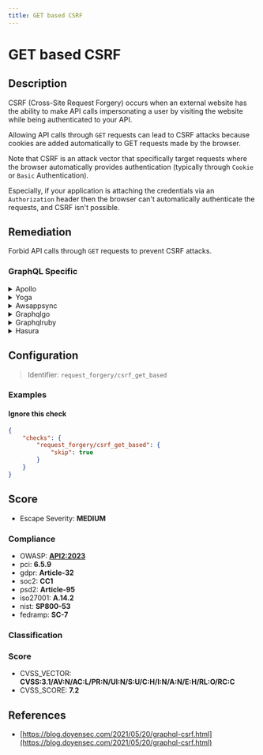 ```yaml
---
title: GET based CSRF
---
```


# GET based CSRF

## Description

CSRF (Cross-Site Request Forgery) occurs when an external website has the ability to make API calls impersonating a user by visiting the website while being authenticated to your API.

Allowing API calls through `GET` requests can lead to CSRF attacks because cookies are added automatically to GET requests made by the browser.

Note that CSRF is an attack vector that specifically target requests where the browser automatically provides authentication (typically through `Cookie` or `Basic` Authentication).

Especially, if your application is attaching the credentials via an `Authorization` header then the browser can't automatically authenticate the requests, and CSRF isn't possible.


## Remediation

Forbid API calls through `GET` requests to prevent CSRF attacks.



### GraphQL Specific

<details>
    <summary>Apollo</summary>

To mitigate GET based CSRF vulnerabilities in the Apollo framework engine, ensure that state-changing actions are only performed via POST requests and not GET requests. Implement anti-CSRF tokens in forms and verify them on the server side for each POST request. Additionally, consider using the 'SameSite' attribute for cookies to restrict their sending to only first-party contexts. It's also advisable to check the 'Referer' header to validate that requests are coming from your own domain. For sensitive actions, re-authentication of the user may be appropriate.

</details>

<details>
    <summary>Yoga</summary>

To mitigate GET based CSRF (Cross-Site Request Forgery) in the Yoga framework engine, ensure that state-changing actions are only performed via POST requests and not GET requests. Implement anti-CSRF tokens in forms and verify them on the server side for each POST request. Additionally, consider using the SameSite cookie attribute to control cross-origin requests and ensure that sensitive actions require re-authentication or additional user confirmation.

</details>

<details>
    <summary>Awsappsync</summary>

To mitigate GET based CSRF vulnerabilities in AWS AppSync, ensure that all state-changing operations are performed using POST requests with appropriate CSRF tokens. Additionally, implement strict CORS policies to restrict cross-origin requests, and consider using AWS WAF to apply custom security rules that block suspicious or malicious requests.

</details>

<details>
    <summary>Graphqlgo</summary>

Implement anti-CSRF tokens in your GraphQL API by generating a unique token for each session and requiring that token to be included as a header or in the payload of mutating requests. Validate the token on the server side before processing any changes.

</details>

<details>
    <summary>Graphqlruby</summary>

To mitigate GET based CSRF vulnerabilities in a GraphQL Ruby framework, ensure that mutations are only allowed via POST requests and that proper CSRF tokens are implemented and validated for each session. Additionally, consider using the same-site cookie attribute to prevent CSRF attacks. Always validate and sanitize input data to prevent unauthorized operations.

</details>

<details>
    <summary>Hasura</summary>

To mitigate GET based CSRF vulnerabilities in the Hasura framework, ensure that all state-changing operations are performed using POST requests with appropriate CSRF tokens. Additionally, implement and enforce a Content Security Policy (CSP) to restrict the sources from which scripts can be executed, and configure same-origin policy to prevent CSRF attacks. It's also recommended to use Hasura's webhook or JWT-based authentication to secure your GraphQL endpoints.

</details>

## Configuration

> Identifier: `request_forgery/csrf_get_based`



### Examples



#### Ignore this check

```json
{
    "checks": {
        "request_forgery/csrf_get_based": {
            "skip": true
        }
    }
}
```




## Score

- Escape Severity: **<span className="medium-severity">MEDIUM</span>**

### Compliance

- OWASP: **[API2:2023](https://github.com/OWASP/API-Security/blob/master/editions/2023/en/0xa2-broken-authentication.md)**
- pci: **6.5.9**
- gdpr: **Article-32**
- soc2: **CC1**
- psd2: **Article-95**
- iso27001: **A.14.2**
- nist: **SP800-53**
- fedramp: **SC-7**

### Classification






### Score

- CVSS_VECTOR: **CVSS:3.1/AV:N/AC:L/PR:N/UI:N/S:U/C:H/I:N/A:N/E:H/RL:O/RC:C**
- CVSS_SCORE: **7.2**

## References

- [https://blog.doyensec.com/2021/05/20/graphql-csrf.html](https://blog.doyensec.com/2021/05/20/graphql-csrf.html)
  